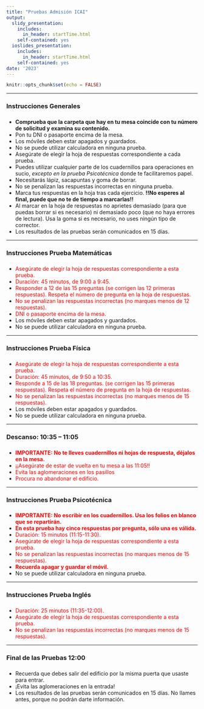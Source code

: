 ```yaml
---
title: "Pruebas Admisión ICAI"
output:
  slidy_presentation: 
    includes:
      in_header: startTime.html
    self-contained: yes
  ioslides_presentation:
    includes:
      in_header: startTime.html
    self-contained: yes
date: '2023'
---
```


```r
knitr::opts_chunk$set(echo = FALSE)
```

---

### Instrucciones Generales

<h3><div id="txt1"></div></h3>

 + **Comprueba que la carpeta que hay en tu mesa coincide con tu número de solicitud y examina su contenido.**
 + Pon tu DNI o pasaporte encima de la mesa.
 + Los móviles deben estar apagados y guardados. 
 + No se puede utilizar calculadora en ninguna prueba.
 + Asegúrate de elegir la hoja de respuestas correspondiente a cada prueba.
 + Puedes utilizar cualquier parte de los cuadernillos para operaciones en sucio, *excepto en la prueba Psicotécnica* donde te facilitaremos papel.
 + Necesitarás lápiz, sacapuntas y goma de borrar.
 + No se penalizan las respuestas incorrectas en ninguna prueba.
 + Marca tus respuestas en la hoja tras cada ejercicio. **!!No esperes al final, puede que no te de tiempo a marcarlas!!**
 + Al marcar en la hoja de respuestas no aprietes demasiado (para que puedas borrar si es necesario) ni demasiado poco (que no haya errores de lectura). Usa la goma si es necesario, no uses ningún tipo de corrector.
 + Los resultados de las pruebas serán comunicados en 15 días.


---

### Instrucciones Prueba Matemáticas

<h3><div id="txt2"></div></h3>


 + <span style = "color:red"> Asegúrate de elegir la hoja de respuestas correspondiente a esta prueba.</span>
 + <span style = "color:red"> Duración: 45 minutos, de 9:00 a 9:45. </span>
 + <span style = "color:red"> Responder a 12 de las 15 preguntas (se corrigen las 12 primeras respuestas). Respeta el número de pregunta en la hoja de respuestas. </span>
 + <span style = "color:red"> No se penalizan las respuestas incorrectas (no marques menos de 12 respuestas).</span>
 + <span style = "color:red"> DNI o pasaporte encima de la mesa.</span>
 + Los móviles deben estar apagados y guardados.
 + No se puede utilizar calculadora en ninguna prueba.

<!-- ##################################################################################################################### --> 
<!-- ##################################################################################################################### --> 
<!-- ##################################################################################################################### --> 

---

### Instrucciones Prueba Física

<h3><div id="txt3"></div></h3>

 + <span style = "color:red"> Asegúrate de elegir la hoja de respuestas correspondiente a esta prueba.</span>
 + <span style = "color:red"> Duración: 45 minutos, de 9:50 a 10:35. </span>
 + <span style = "color:red"> Responde a 15 de las 18 preguntas. (se corrigen las 15 primeras respuestas). Respeta el número de pregunta en la hoja de respuestas. </span>
 + <span style = "color:red"> No se penalizan las respuestas incorrectas (no marques menos de 15 respuestas).</span>
 + Los móviles deben estar apagados y guardados.
 + No se puede utilizar calculadora en ninguna prueba.

<!-- ##################################################################################################################### --> 
<!-- ##################################################################################################################### --> 
<!-- ##################################################################################################################### --> 


---

### Descanso: 10:35 – 11:05

<h3><div id="txt4"></div></h3>

 + <span style = "color:red"><b>IMPORTANTE: No te lleves cuadernillos ni hojas de respuesta, déjalos en la mesa.</b></span>
 + <span style = "color:red"> ¡¡Asegúrate de estar de vuelta en tu mesa a las 11:05!!</span>
 + <span style = "color:red"> Evita las aglomeraciones en los pasillos</span>
 + <span style = "color:red"> Procura no abandonar el edificio. </span>

---

### Instrucciones Prueba Psicotécnica

<h3><div id="txt5"></div></h3>

 + <span style = "color:red"><b>IMPORTANTE: No escribir en los cuadernillos. Usa los folios en blanco que se repartirán.</b></span>
 + <span style = "color:red"><b>En esta prueba hay cinco respuestas por pregunta, sólo una es válida.</b></span>
 + <span style = "color:red"> Duración: 15 minutos (11:15-11:30). </span>
 + <span style = "color:red"> Asegúrate de elegir la hoja de respuestas correspondiente a esta prueba.</span>
 <!-- + <span style = "color:red"> Responde a 15 de las 18 preguntas. (se corrigen las 15 primeras respuestas). Respeta el número de pregunta en la hoja de respuestas. </span> -->
 + <span style = "color:red"> No se penalizan las respuestas incorrectas (no marques menos de 15 respuestas).</span>
 + <span style = "color:red"><b>Recuerda apagar y guardar el móvil.</b></span>
 + No se puede utilizar calculadora en ninguna prueba.

---

### Instrucciones Prueba Inglés

<h3><div id="txt6"></div></h3>

 + <span style = "color:red"> Duración: 25 minutos (11:35-12:00). </span>
 + <span style = "color:red"> Asegúrate de elegir la hoja de respuestas correspondiente a esta prueba.</span>
 + <span style = "color:red"> No se penalizan las respuestas incorrectas (no marques menos de 15 respuestas).</span>
 
 


---

### Final de las Pruebas 12:00

<h3><div id="txt7"></div></h3>

 + Recuerda que debes salir del edificio por la misma puerta que usaste para entrar.
 + ¡Evita las aglomeraciones en la entrada!
 + Los resultados de las pruebas serán comunicados en 15 días. No llames antes, porque no podrán darte información.

